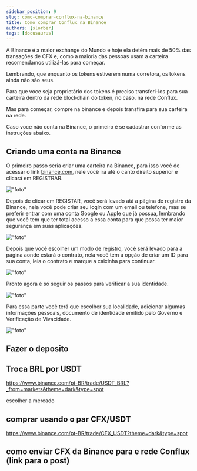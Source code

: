 ```yaml
---
sidebar_position: 9
slug: como-comprar-conflux-na-binance
title: Como comprar Conflux na Binance
authors: [slorber]
tags: [docusaurus]
---
```


A Binance é a maior exchange do Mundo e hoje ela detém mais de 50% das transações de CFX e, como a maioria das pessoas usam a carteira recomendamos
utilizá-las para começar.

Lembrando, que enquanto os tokens estiverem numa corretora, os tokens ainda não são seus.

Para que voce seja proprietário dos tokens é preciso transferi-los para sua carteira dentro da rede blockchain do token, no caso, na rede Conflux.

Mas para começar, compre na binance e depois transfira para sua carteira na rede.

Caso voce não conta na Binance, o primeiro é se cadastrar conforme as instruções abaixo.

## Criando uma conta na Binance
O primeiro passo seria criar uma carteira na Binance, para isso você de acessar o link [binance.com](https://www.binance.com/pt-BR), 
nele você irá até o canto direito superior e clicará em REGISTRAR. 

!["foto"](https://xbase.sfo3.digitaloceanspaces.com/xbase/7be75948a378aeb7663cee977f021219.PNG?updated_at=2023-03-21T19:30:03.141Z)

Depois de clicar em REGISTAR, você será levado atá a página de registro da Binance, nela você pode criar seu
login com um email ou telefone, mas se preferir entrar com uma conta Google ou Apple que já possua, lembrando que você tem que ter total 
acesso a essa conta para que possa ter maior segurança em suas aplicações.

!["foto"](https://xbase.sfo3.digitaloceanspaces.com/xbase/ca9e2ff5c71d5948695a6c5d3ec4885e.PNG?updated_at=2023-03-21T19:32:03.891Z)

Depois que você escolher um modo de registro, você será levado para a página aonde estará o contrato,
nela você tem a opção de criar um ID para sua conta, leia o contrato e marque a caixinha para continuar.

!["foto"](https://xbase.sfo3.digitaloceanspaces.com/xbase/9beda84f58f2cf3492dc68408b5eed12.PNG?updated_at=2023-03-21T19:33:43.451Z)

Pronto agora é só seguir os passos para verificar a sua identidade.

!["foto"](https://xbase.sfo3.digitaloceanspaces.com/xbase/738a36f817d60981b0453ee6fcf81247.PNG?updated_at=2023-03-21T19:35:12.658Z)

Para essa parte você terá que escolher sua localidade, adicionar algumas informações pessoais, documento de
identidade emitido pelo Governo e Verificação de Vivacidade.

!["foto"](https://xbase.sfo3.digitaloceanspaces.com/xbase/da95e1c562161c5101b7c4acafac91e9.PNG?updated_at=2023-03-21T19:37:20.873Z)

## Fazer o deposito

## Troca BRL por USDT

https://www.binance.com/pt-BR/trade/USDT_BRL?_from=markets&theme=dark&type=spot

escolher a mercado

## comprar usando o par CFX/USDT

https://www.binance.com/pt-BR/trade/CFX_USDT?theme=dark&type=spot



## como enviar CFX da Binance para e rede Conflux (link para o post)